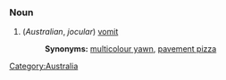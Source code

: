 ===Noun===

#(''Australian'', ''jocular'') [[vomit]]
#:'''Synonyms:''' [[multicolour yawn]], [[pavement pizza]]
[[Category:Australia]]